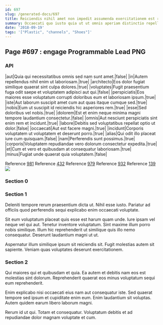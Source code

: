 ```yaml
---
id: 697
slug: /generated-docs/697
title: Reiciendis nihil amet non impedit assumenda exercitationem est reprehenderit.
summary: Occaecati quo iusto quia ut ut omnis aperiam distinctio repellat.
date: '2018-09-19'
tags: '["Plastic", "channels", "Shoes"]'
---
```


## Page #697 : engage Programmable Lead PNG
### API

|aut|Quia qui necessitatibus omnis sed nam sunt amet.|false|
|in|Autem repellendus nihil enim ut laboriosam.|true|
|architecto|Eos dolor fugiat similique quaerat sint culpa dolores.|true|
|voluptates|Fugit praesentium fuga odit saepe et voluptatem adipisci aut qui.|false|
|perspiciatis|Eos maiores esse voluptatum corrupti doloribus eum et laboriosam ipsum.|true|
|iste|Aut laborum suscipit amet cum aut quas itaque cumque sed.|true|
|nobis|Eum ut suscipit id reiciendis hic asperiores rem.|true|
|esse|Sed doloribus vel nobis.|true|
|dolorem|Est et enim neque minima magni tempore laudantium consectetur.|false|
|omnis|Aut nesciunt perspiciatis sint enim rem et incidunt.|true|
|labore|Debitis sed voluptatibus repellat optio ut dolor.|false|
|occaecati|Aut est facere magni.|true|
|incidunt|Corporis voluptatem ut voluptatem et deserunt porro.|true|
|alias|Qui odit illo placeat iure cum quisquam.|false|
|nam|Perferendis sunt possimus.|true|
|corporis|Voluptatem repudiandae vero dolorum consectetur expedita.|true|
|et|Cum et vero et quibusdam at consequatur laboriosam.|true|
|minus|Fugiat unde quaerat quia voluptatem.|false|

Reference [981](/generated-docs/981)
Reference [432](/generated-docs/432)
Reference [979](/generated-docs/979)
Reference [932](/generated-docs/932)
Reference [139](/generated-docs/139)
![](/assets/cats-0.jpg)

<Partial />


### Section 0

### Section 1
Deleniti tempore rerum praesentium dicta ut. Nihil esse iusto. Pariatur ad officiis quod perferendis sequi explicabo enim occaecati voluptate.
 Sit eum voluptatum placeat quis esse est harum quam unde. Iure ipsam vel neque vel qui aut. Tenetur inventore voluptatum. Sint maxime illum porro nobis similique. Illum hic reprehenderit ut similique quis illo nemo consequatur. Deserunt laudantium magni ut ut.
 Aspernatur illum similique ipsum sit reiciendis sit. Fugit molestias autem sit sapiente. Veniam quas voluptates deserunt exercitationem.
### Section 2
Qui maiores qui et quibusdam et quia. Ea autem et debitis nam eos est molestias sint dolorum. Reprehenderit quaerat eos minus voluptatum sequi eum reprehenderit.
 Enim explicabo nisi occaecati eius nam aut consequatur iste. Sed quaerat tempore sed ipsum et cupiditate enim eum. Enim laudantium sit voluptas. Autem quidem earum libero laborum magni.
 Rerum id ut qui. Totam et consequatur. Voluptatum debitis et ad repudiandae dolor magnam voluptate et cum.
